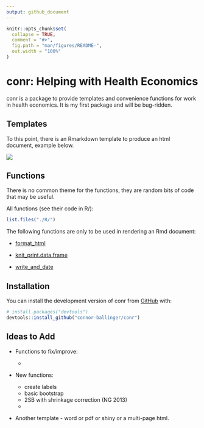 ```yaml
---
output: github_document
---
```


<!-- README.md is generated from README.Rmd. Please edit that file -->

```r
knitr::opts_chunk$set(
  collapse = TRUE,
  comment = "#>",
  fig.path = "man/figures/README-",
  out.width = "100%"
)
```

# conr: Helping with Health Economics

<!-- badges: start -->
<!-- badges: end -->

conr is a package to provide templates and convenience functions for work in health economics. It is my first package and will be bug-ridden.

## Templates

To this point, there is an Rmarkdown template to produce an html document, example below.

![](./drafts/template_example_pic.PNG)

## Functions

There is no common theme for the functions, they are random bits of code that may be useful. 

All functions (see their code in R/):

```r
list.files("./R/")
```

The following functions are only to be used in rendering an Rmd document:

-   [format_html](./R/format_html.R)

-   [knit_print.data.frame](./R/knit_print.data.frame.R)

-   [write_and_date](./R/write_and_date.R)

## Installation

You can install the development version of conr from [GitHub](https://github.com/) with:

``` r
# install.packages("devtools")
devtools::install_github("connor-ballinger/conr")
```

## Ideas to Add

-   Functions to fix/improve:

    -   

-   New functions:

    -   create labels
    -   basic bootstrap
    -   2SB with shrinkage correction (NG 2013)
    -   

-   Another template - word or pdf or shiny or a multi-page html.
